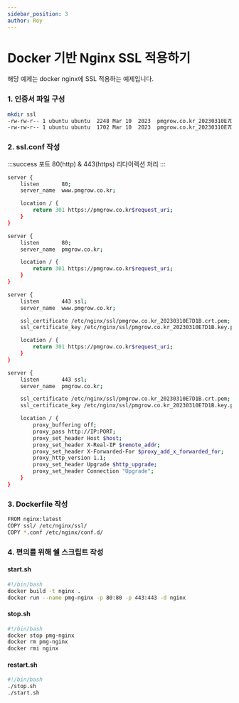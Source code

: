```yaml
---
sidebar_position: 3
author: Roy
---
```



# Docker 기반 Nginx SSL 적용하기

해당 예제는 docker nginx에 SSL 적용하는 예제입니다.

### 1. 인증서 파일 구성

```bash
mkdir ssl
-rw-rw-r-- 1 ubuntu ubuntu  2248 Mar 10  2023  pmgrow.co.kr_20230310E7D1B.crt.pem
-rw-rw-r-- 1 ubuntu ubuntu  1702 Mar 10  2023  pmgrow.co.kr_20230310E7D1B.key.pem
```

### 2. ssl.conf 작성

:::success
포트 80(http) & 443(https) 리다이렉션 처리
:::

```bash
server {
    listen       80;
    server_name  www.pmgrow.co.kr;

    location / {
        return 301 https://pmgrow.co.kr$request_uri;
    }
}

server {
    listen       80;
    server_name  pmgrow.co.kr;

    location / {
        return 301 https://pmgrow.co.kr$request_uri;
    }
}

server {
    listen       443 ssl;
    server_name  www.pmgrow.co.kr;

    ssl_certificate /etc/nginx/ssl/pmgrow.co.kr_20230310E7D1B.crt.pem;
    ssl_certificate_key /etc/nginx/ssl/pmgrow.co.kr_20230310E7D1B.key.pem;

    location / {
        return 301 https://pmgrow.co.kr$request_uri;
    }
}

server {
    listen       443 ssl;
    server_name  pmgrow.co.kr;

    ssl_certificate /etc/nginx/ssl/pmgrow.co.kr_20230310E7D1B.crt.pem;
    ssl_certificate_key /etc/nginx/ssl/pmgrow.co.kr_20230310E7D1B.key.pem;

    location / {
        proxy_buffering off;
        proxy_pass http://IP:PORT;
        proxy_set_header Host $host;
        proxy_set_header X-Real-IP $remote_addr;
        proxy_set_header X-Forwarded-For $proxy_add_x_forwarded_for;
        proxy_http_version 1.1;
        proxy_set_header Upgrade $http_upgrade;
        proxy_set_header Connection "Upgrade";
    }
}
```

### 3. Dockerfile 작성

```bash
FROM nginx:latest
COPY ssl/ /etc/nginx/ssl/
COPY *.conf /etc/nginx/conf.d/
```

### 4. 편의를 위해 쉘 스크립트 작성

#### start.sh

```bash
#!/bin/bash
docker build -t nginx .
docker run --name pmg-nginx -p 80:80 -p 443:443 -d nginx
```

#### stop.sh

```bash
#!/bin/bash
docker stop pmg-nginx
docker rm pmg-nginx
docker rmi nginx
```

#### restart.sh

```bash
#!/bin/bash
./stop.sh
./start.sh
```
